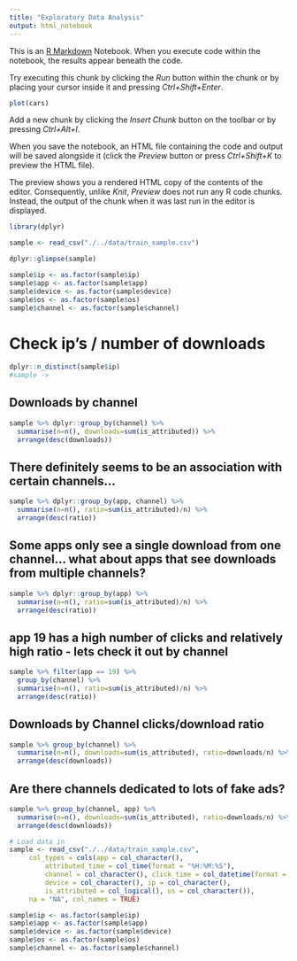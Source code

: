 ```yaml
---
title: "Exploratory Data Analysis"
output: html_notebook
---
```


This is an [R Markdown](http://rmarkdown.rstudio.com) Notebook. When you execute code within the notebook, the results appear beneath the code. 

Try executing this chunk by clicking the *Run* button within the chunk or by placing your cursor inside it and pressing *Ctrl+Shift+Enter*. 

```r
plot(cars)
```

Add a new chunk by clicking the *Insert Chunk* button on the toolbar or by pressing *Ctrl+Alt+I*.

When you save the notebook, an HTML file containing the code and output will be saved alongside it (click the *Preview* button or press *Ctrl+Shift+K* to preview the HTML file).

The preview shows you a rendered HTML copy of the contents of the editor. Consequently, unlike *Knit*, *Preview* does not run any R code chunks. Instead, the output of the chunk when it was last run in the editor is displayed.

```r
library(dplyr)
```

```r
sample <- read_csv("./../data/train_sample.csv")
```

```r
dplyr::glimpse(sample)

```
```r
sample$ip <- as.factor(sample$ip)
sample$app <- as.factor(sample$app)
sample$device <- as.factor(sample$device)
sample$os <- as.factor(sample$os)
sample$channel <- as.factor(sample$channel)
```

# Check ip's / number of downloads
```r
dplyr::n_distinct(sample$ip)
#sample ->
```

## Downloads by channel
```r
sample %>% dplyr::group_by(channel) %>%
  summarise(n=n(), downloads=sum(is_attributed)) %>%
  arrange(desc(downloads))

```
## There definitely seems to be an association with certain channels...

```r
sample %>% dplyr::group_by(app, channel) %>%
  summarise(n=n(), ratio=sum(is_attributed)/n) %>%
  arrange(desc(ratio))
```

## Some apps only see a single download from one channel... what about apps that see downloads from multiple channels?
```r
sample %>% dplyr::group_by(app) %>%
  summarise(n=n(), ratio=sum(is_attributed)/n) %>%
  arrange(desc(ratio))
```
## app 19 has a high number of clicks and relatively high ratio - lets check it out by channel

```r
sample %>% filter(app == 19) %>%
  group_by(channel) %>%
  summarise(n=n(), ratio=sum(is_attributed)/n) %>%
  arrange(desc(ratio))
```

## Downloads by Channel clicks/download ratio
```r
sample %>% group_by(channel) %>%
  summarise(n=n(), downloads=sum(is_attributed), ratio=downloads/n) %>%
  arrange(desc(downloads))
```
## Are there channels dedicated to lots of fake ads?
```r
sample %>% group_by(channel, app) %>%
  summarise(n=n(), downloads=sum(is_attributed), ratio=downloads/n) %>%
  arrange(desc(downloads))
```



```r
# Load data in
sample <- read_csv("./../data/train_sample.csv", 
     col_types = cols(app = col_character(), 
         attributed_time = col_time(format = "%H:%M:%S"), 
         channel = col_character(), click_time = col_datetime(format = "%Y-%m-%d %H:%M:%S"), 
         device = col_character(), ip = col_character(), 
         is_attributed = col_logical(), os = col_character()), 
     na = "NA", col_names = TRUE)

sample$ip <- as.factor(sample$ip)
sample$app <- as.factor(sample$app)
sample$device <- as.factor(sample$device)
sample$os <- as.factor(sample$os)
sample$channel <- as.factor(sample$channel)

```


